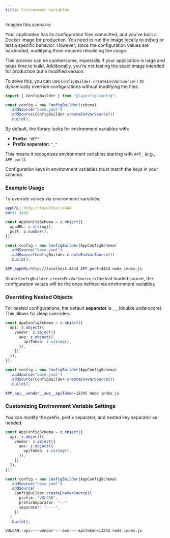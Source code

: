 ```yaml
---
title: Environment Variables
---
```



Imagine this scenario:

Your application has its configuration files committed, and you've built a Docker image for production. You need to run the image locally to debug or test a specific behavior. However, since the configuration values are hardcoded, modifying them requires rebuilding the image.

This process can be cumbersome, especially if your application is large and takes time to build. Additionally, you're not testing the exact image intended for production but a modified version.

To solve this, you can use `ConfigBuilder.createEnvVarSource()` to dynamically override configurations without modifying the files.

```ts
import { ConfigBuilder } from "@layerfig/config";

const config = new ConfigBuilder(schema)
  .addSource("base.yaml")
  .addSource(ConfigBuilder.createEnvVarSource())
  .build();
```

By default, the library looks for environment variables with:

- **Prefix:** `"APP"`
- **Prefix separator:** `"_"`

This means it recognizes environment variables starting with `APP_` (e.g., `APP_port`).


<Aside title="Important">
    Configuration keys in environment variables must match the keys in your schema.
</Aside>


### Example Usage

To override values via environment variables:

```yaml
appURL: http://localhost:4444
port: 4444
```

```ts
const AppConfigSchema = z.object({
  appURL: z.string(),
  port: z.number(),
});

const config = new ConfigBuilder(AppConfigSchema)
  .addSource("base.yaml")
  .addSource(ConfigBuilder.createEnvVarSource())
  .build();
```

```bash
APP_appURL=http://localhost:4444 APP_port=4444 node index.js
```

Since `ConfigBuilder.createEnvVarSource` is the last loaded source, the configuration values will be the ones defined via environment variables.

### Overriding Nested Objects

For nested configurations, the default **separator** is `__` (double underscore). This allows for deep overrides:

```ts
const AppConfigSchema = z.object({
  api: z.object({
    vendor: z.object({
      aws: z.object({
        apiToken: z.string(),
      }),
    }),
  }),
});

const config = new ConfigBuilder(AppConfigSchema)
  .addSource("base.yaml")
  .addSource(ConfigBuilder.createEnvVarSource())
  .build();
```

```bash
APP_api__vendor__aws__apiToken=12345 node index.js
```

### Customizing Environment Variable Settings

You can modify the prefix, prefix separator, and nested key separator as needed:

```ts
const AppConfigSchema = z.object({
  api: z.object({
    vendor: z.object({
      aws: z.object({
        apiToken: z.string(),
      }),
    }),
  }),
});

const config = new ConfigBuilder(AppConfigSchema)
  .addSource("base.yaml")
  .addSource(
    ConfigBuilder.createEnvVarSource({
      prefix: "VULCAN",
      prefixSeparator: "--",
      separator: "----",
    })
  )
  .build();
```

```bash
VULCAN--api----vendor----aws----apiToken=12345 node index.js
```
